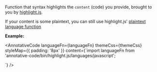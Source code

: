 Function that syntax highlights the `content` (code) you provide,
brought to you by [highlight.js](https://github.com/highlightjs/highlight.js).

If your content is some plaintext, you can still use highlight.js' [plaintext language function](https://github.com/highlightjs/highlight.js/blob/main/src/languages/plaintext.js)

**Example:**<br />


<AnnotativeCode
    languageFn={languageFn}
    themeCss={themeCss}
    styleMap={{ padding: '8px' }}
    content={`import languageFn from 'annotative-code/bin/highlight.js/languages/javascript';

<annotative-code languageFn={languageFn} />`}
/>
